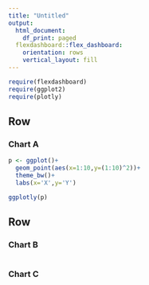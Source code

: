 ```yaml
---
title: "Untitled"
output:
  html_document:
    df_print: paged
  flexdashboard::flex_dashboard:
    orientation: rows
    vertical_layout: fill
---
```


```r
require(flexdashboard)
require(ggplot2)
require(plotly)
```

Row {data-height=400}
-----------------------------------------

### Chart A

```r

p <- ggplot()+
  geom_point(aes(x=1:10,y=(1:10)^2))+
  theme_bw()+
  labs(x='X',y='Y')

ggplotly(p)
```

Row {data-height=400}
-----------------------------------------
### Chart B

```r

```

### Chart C

```r
```

